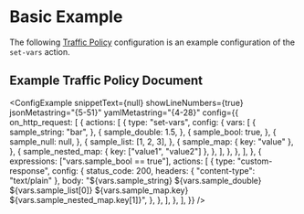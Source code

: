 
# Basic Example

The following [Traffic Policy](/docs/traffic-policy/) configuration is an example configuration of the `set-vars` action.

## Example Traffic Policy Document

<ConfigExample
	snippetText={null}
	showLineNumbers={true}
	jsonMetastring="{5-51}"
	yamlMetastring="{4-28}"
	config={{
		on_http_request: [
			{
				actions: [
					{
						type: "set-vars",
						config: {
							vars: [
								{
									sample_string: "bar",
								},
								{
									sample_double: 1.5,
								},
								{
									sample_bool: true,
								},
								{
									sample_null: null,
								},
								{
									sample_list: [1, 2, 3],
								},
								{
									sample_map: { key: "value" },
								},
								{
									sample_nested_map: { key: ["value1", "value2"] },
								},
							],
						},
					},
				],
			},
			{
				expressions: ["vars.sample_bool == true"],
				actions: [
					{
						type: "custom-response",
						config: {
							status_code: 200,
							headers: { "content-type": "text/plain" },
							body:
								"${vars.sample_string} ${vars.sample_double} ${vars.sample_list[0]} ${vars.sample_map.key} ${vars.sample_nested_map.key[1]}",
						},
					},
				],
			},
		],
	}}
/>
